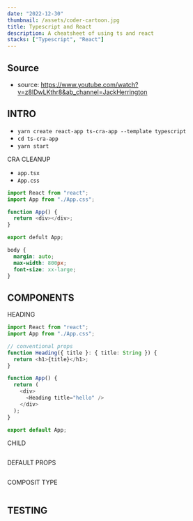 ```yaml
---
date: "2022-12-30"
thumbnail: /assets/coder-cartoon.jpg
title: Typescript and React
description: A cheatsheet of using ts and react
stacks: ["Typescript", "React"]
---
```


## Source

- source: https://www.youtube.com/watch?v=z8lDwLKthr8&ab_channel=JackHerrington

## INTRO

- `yarn create react-app ts-cra-app --template typescript`
- `cd ts-cra-app`
- `yarn start`

CRA CLEANUP

- `app.tsx`
- `App.css`

```ts
import React from "react";
import App from "./App.css";

function App() {
  return <div></div>;
}

export defult App;
```

```css
body {
  margin: auto;
  max-width: 800px;
  font-size: xx-large;
}
```

## COMPONENTS

HEADING

```typescript
import React from "react";
import App from "./App.css";

// conventional props
function Heading({ title }: { title: String }) {
  return <h1>{title}</h1>;
}

function App() {
  return (
    <div>
      <Heading title="hello" />
    </div>
  );
}

export default App;
```

CHILD

```ts

```

DEFAULT PROPS

```ts

```

COMPOSIT TYPE

```ts

```

## TESTING
